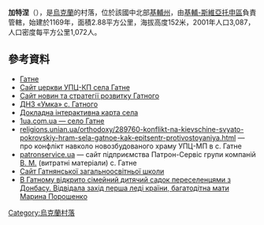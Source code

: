 {{coord|50|21|15|N|30|22|30|E|scale:30000|display=title}}

'''加特涅'''（{{lang-uk|Гатне}}），是[[烏克蘭|烏克蘭]]的村落，位於該國中北部[[基輔州|基輔州]]，由[[基輔-斯維亞托申區|基輔-斯維亞托申區]]負責管轄，始建於1169年，面積2.88平方公里，海拔高度152米，2001年人口3,087，人口密度每平方公里1,072人。

==參考資料==
* [http://w1.c1.rada.gov.ua/pls/z7503/A005?rdat1=07.02.2013&rf7571=15930 Гатне]{{Wayback|url=http://w1.c1.rada.gov.ua/pls/z7503/A005?rdat1=07.02.2013&rf7571=15930 |date=20190126092101 }}
* [http://cerkva-gatne.at.ua/ Сайт церкви УПЦ-КП села Гатне]{{Wayback|url=http://cerkva-gatne.at.ua/ |date=20170116035716 }}
* [https://web.archive.org/web/20160306064341/http://gatne.org.ua/ Сайт новин та стратегії розвитку Гатного]
* [http://umka2007.at.ua/ ДНЗ «Умка» с. Гатного]{{Wayback|url=http://umka2007.at.ua/ |date=20170219131229 }}
* [http://nadoloni.com/c/30.40217,50.35672,14/f/STL2002409648/l/mapnik?lang=uk Докладна інтерактивна карта села]{{Wayback|url=http://nadoloni.com/c/30.40217,50.35672,14/f/STL2002409648/l/mapnik?lang=uk |date=20160304191817 }}
* [http://1ua.com.ua/c23092## 1ua.com.ua — село Гатне]{{Wayback|url=http://1ua.com.ua/c23092 |date=20161020030254 }}
* [http://religions.unian.ua/orthodoxy/289760-konflikt-na-kievschine-svyato-pokrovskiy-hram-sela-gatnoe-kak-epitsentr-protivostoyaniya.html religions.unian.ua/orthodoxy/289760-konflikt-na-kievschine-svyato-pokrovskiy-hram-sela-gatnoe-kak-epitsentr-protivostoyaniya.html]{{Wayback|url=http://religions.unian.ua/orthodoxy/289760-konflikt-na-kievschine-svyato-pokrovskiy-hram-sela-gatnoe-kak-epitsentr-protivostoyaniya.html |date=20160304185416 }} — про конфлікт навколо новозбудованого храму УПЦ-МП в с. Гатне
* [http://patronservice.ua/ patronservice.ua]{{Wayback|url=http://patronservice.ua/ |date=20170503225155 }} — сайт підприємства Патрон-Сервіс групи компаній [[В._М.|В. М.]] (витратні матеріали) с. Гатне
* [http://gatne-school.edukit.kiev.ua/informaciya_pro_zaklad/istoriya/ Сайт Гатнянської загальноосвітньої школи]{{Wayback|url=http://gatne-school.edukit.kiev.ua/informaciya_pro_zaklad/istoriya/ |date=20170519233422 }}
* [https://web.archive.org/web/20160305110613/http://pravdatyt.com/news/277/Marina_Poroshenko_v_dv_dala_dityachiy_budinok_dlya_pereselents_v_u_Gatnomu_20986/ В Гатному відкрито сімейний дитячий садок переселенцями з Донбасу. Відвідала захід перша леді країни, багатодітна мати Марина Порошенко]

{{Ukraine-geo-stub}}
[[Category:烏克蘭村落|Category:烏克蘭村落]]